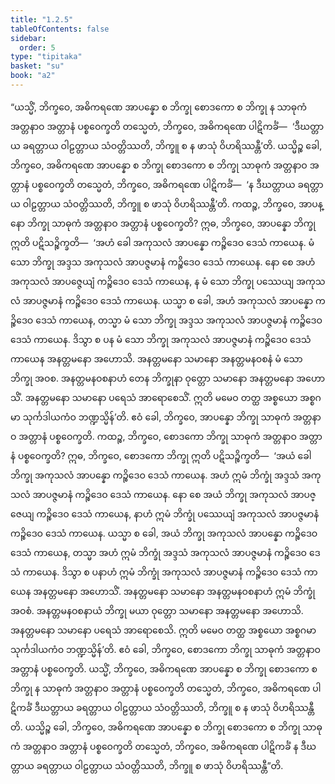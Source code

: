 ```yaml
---
title: "1.2.5"
tableOfContents: false
sidebar:
  order: 5
type: "tipitaka"
basket: "su"
book: "a2"
---
```



<DynamicBreadcrumb />

<Division number="15" book="a2" e="ch" v="15" p="55">

<Paragraph number="37" book="a2">
“ယသ္မိံ, ဘိက္ခဝေ, အဓိကရဏေ အာပန္နော စ ဘိက္ခု စောဒကော စ ဘိက္ခု န သာဓုကံ အတ္တနာဝ အတ္တာနံ ပစ္စဝေက္ခတိ တသ္မေတံ, ဘိက္ခဝေ, အဓိကရဏေ ပါဋိကင်္ခံ—  ‘ဒီဃတ္တာယ ခရတ္တာယ ဝါဠတ္တာယ သံဝတ္တိဿတိ, ဘိက္ခူ စ န ဖာသုံ ဝိဟရိဿန္တီ’တိ. ယသ္မိဉ္စ ခေါ, ဘိက္ခဝေ, အဓိကရဏေ အာပန္နော စ ဘိက္ခု စောဒကော စ ဘိက္ခု သာဓုကံ အတ္တနာဝ အတ္တာနံ ပစ္စဝေက္ခတိ တသ္မေတံ, ဘိက္ခဝေ, အဓိကရဏေ ပါဋိကင်္ခံ—  ‘န ဒီဃတ္တာယ ခရတ္တာယ ဝါဠတ္တာယ သံဝတ္တိဿတိ, ဘိက္ခူ စ ဖာသုံ ဝိဟရိဿန္တီ’တိ.
</Paragraph>

<Paragraph number="38" book="a2">
ကထဉ္စ, ဘိက္ခဝေ, အာပန္နော ဘိက္ခု သာဓုကံ အတ္တနာဝ အတ္တာနံ ပစ္စဝေက္ခတိ? ဣဓ, ဘိက္ခဝေ, အာပန္နော ဘိက္ခု ဣတိ ပဋိသဉ္စိက္ခတိ—  ‘အဟံ ခေါ အကုသလံ အာပန္နော ကဉ္စိဒေဝ ဒေသံ ကာယေန. မံ သော ဘိက္ခု အဒ္ဒသ အကုသလံ အာပဇ္ဇမာနံ ကဉ္စိဒေဝ ဒေသံ ကာယေန. နော စေ အဟံ အကုသလံ အာပဇ္ဇေယျံ ကဉ္စိဒေဝ ဒေသံ ကာယေန, န မံ သော ဘိက္ခု ပဿေယျ အကုသလံ အာပဇ္ဇမာနံ ကဉ္စိဒေဝ ဒေသံ ကာယေန. ယသ္မာ စ ခေါ, အဟံ အကုသလံ အာပန္နော ကဉ္စိဒေဝ ဒေသံ ကာယေန, တသ္မာ မံ သော ဘိက္ခု အဒ္ဒသ အကုသလံ အာပဇ္ဇမာနံ ကဉ္စိဒေဝ ဒေသံ ကာယေန. ဒိသွာ စ ပန မံ သော ဘိက္ခု အကုသလံ အာပဇ္ဇမာနံ ကဉ္စိဒေဝ ဒေသံ ကာယေန အနတ္တမနော အဟောသိ. အနတ္တမနော သမာနော အနတ္တမနဝစနံ မံ သော ဘိက္ခု အဝစ. အနတ္တမနဝစနာဟံ တေန ဘိက္ခုနာ ဝုတ္တော သမာနော အနတ္တမနော အဟောသိံ. အနတ္တမနော သမာနော ပရေသံ အာရောစေသိံ. ဣတိ မမေဝ တတ္ထ အစ္စယော အစ္စဂမာ သုင်္ကဒါယကံဝ ဘဏ္ဍသ္မိန်’တိ. ဧဝံ ခေါ, ဘိက္ခဝေ, အာပန္နော ဘိက္ခု သာဓုကံ အတ္တနာဝ အတ္တာနံ ပစ္စဝေက္ခတိ.
</Paragraph>

<Paragraph number="39" book="a2">
ကထဉ္စ, ဘိက္ခဝေ, စောဒကော ဘိက္ခု သာဓုကံ အတ္တနာဝ အတ္တာနံ ပစ္စဝေက္ခတိ? ဣဓ, ဘိက္ခဝေ, စောဒကော ဘိက္ခု ဣတိ ပဋိသဉ္စိက္ခတိ—  ‘အယံ ခေါ ဘိက္ခု အကုသလံ အာပန္နော ကဉ္စိဒေဝ ဒေသံ ကာယေန. အဟံ ဣမံ ဘိက္ခုံ အဒ္ဒသံ အကုသလံ အာပဇ္ဇမာနံ ကဉ္စိဒေဝ ဒေသံ ကာယေန. နော စေ အယံ ဘိက္ခု အကုသလံ အာပဇ္ဇေယျ ကဉ္စိဒေဝ ဒေသံ ကာယေန, နာဟံ ဣမံ ဘိက္ခုံ ပဿေယျံ အကုသလံ အာပဇ္ဇမာနံ ကဉ္စိဒေဝ ဒေသံ ကာယေန. ယသ္မာ စ ခေါ, အယံ ဘိက္ခု အကုသလံ အာပန္နော ကဉ္စိဒေဝ ဒေသံ ကာယေန, တသ္မာ အဟံ ဣမံ ဘိက္ခုံ အဒ္ဒသံ အကုသလံ အာပဇ္ဇမာနံ ကဉ္စိဒေဝ ဒေသံ ကာယေန. ဒိသွာ စ ပနာဟံ ဣမံ ဘိက္ခုံ အကုသလံ အာပဇ္ဇမာနံ ကဉ္စိဒေဝ ဒေသံ ကာယေန အနတ္တမနော အဟောသိံ. အနတ္တမနော သမာနော အနတ္တမနဝစနာဟံ ဣမံ ဘိက္ခုံ အဝစံ. အနတ္တမနဝစနာယံ ဘိက္ခု မယာ ဝုတ္တော သမာနော အနတ္တမနော အဟောသိ. အနတ္တမနော သမာနော ပရေသံ အာရောစေသိ. ဣတိ မမေဝ တတ္ထ အစ္စယော အစ္စဂမာ သုင်္ကဒါယကံဝ ဘဏ္ဍသ္မိန်’တိ. ဧဝံ ခေါ, ဘိက္ခဝေ, စောဒကော ဘိက္ခု သာဓုကံ အတ္တနာဝ အတ္တာနံ ပစ္စဝေက္ခတိ.
</Paragraph>

<Paragraph number="40" book="a2">
ယသ္မိံ, ဘိက္ခဝေ, အဓိကရဏေ အာပန္နော စ ဘိက္ခု စောဒကော စ ဘိက္ခု န သာဓုကံ အတ္တနာဝ အတ္တာနံ ပစ္စဝေက္ခတိ တသ္မေတံ, ဘိက္ခဝေ, အဓိကရဏေ ပါဋိကင်္ခံ ဒီဃတ္တာယ ခရတ္တာယ ဝါဠတ္တာယ သံဝတ္တိဿတိ, ဘိက္ခူ စ န ဖာသုံ ဝိဟရိဿန္တီတိ. ယသ္မိဉ္စ ခေါ, ဘိက္ခဝေ, အဓိကရဏေ အာပန္နော စ ဘိက္ခု စောဒကော စ ဘိက္ခု သာဓုကံ အတ္တနာဝ အတ္တာနံ ပစ္စဝေက္ခတိ တသ္မေတံ, ဘိက္ခဝေ, အဓိကရဏေ ပါဋိကင်္ခံ န ဒီဃတ္တာယ ခရတ္တာယ ဝါဠတ္တာယ သံဝတ္တိဿတိ, ဘိက္ခူ စ ဖာသုံ ဝိဟရိဿန္တီ”တိ.
</Paragraph>
</Division>